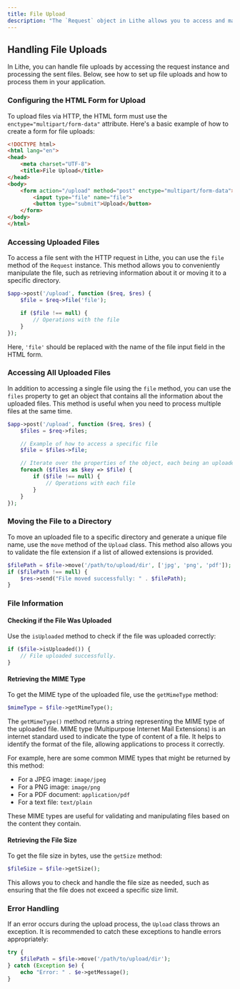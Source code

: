 ```yaml
---
title: File Upload  
description: "The `Request` object in Lithe allows you to access and manipulate files sent with the HTTP request, facilitating the movement of files to specific directories, validation of allowed extensions, and retrieval of information about uploaded files."
---
```


## Handling File Uploads

In Lithe, you can handle file uploads by accessing the request instance and processing the sent files. Below, see how to set up file uploads and how to process them in your application.

### Configuring the HTML Form for Upload

To upload files via HTTP, the HTML form must use the `enctype="multipart/form-data"` attribute. Here's a basic example of how to create a form for file uploads:

```html
<!DOCTYPE html>
<html lang="en">
<head>
    <meta charset="UTF-8">
    <title>File Upload</title>
</head>
<body>
    <form action="/upload" method="post" enctype="multipart/form-data">
        <input type="file" name="file">
        <button type="submit">Upload</button>
    </form>
</body>
</html>
```

### Accessing Uploaded Files

To access a file sent with the HTTP request in Lithe, you can use the `file` method of the `Request` instance. This method allows you to conveniently manipulate the file, such as retrieving information about it or moving it to a specific directory.

```php
$app->post('/upload', function ($req, $res) {
    $file = $req->file('file');

    if ($file !== null) {
        // Operations with the file
    }
});
```

Here, `'file'` should be replaced with the name of the file input field in the HTML form.

### Accessing All Uploaded Files

In addition to accessing a single file using the `file` method, you can use the `files` property to get an object that contains all the information about the uploaded files. This method is useful when you need to process multiple files at the same time.

```php
$app->post('/upload', function ($req, $res) {
    $files = $req->files;

    // Example of how to access a specific file
    $file = $files->file;

    // Iterate over the properties of the object, each being an uploaded file
    foreach ($files as $key => $file) {
        if ($file !== null) {
            // Operations with each file
        }
    }
});
```

### Moving the File to a Directory

To move an uploaded file to a specific directory and generate a unique file name, use the `move` method of the `Upload` class. This method also allows you to validate the file extension if a list of allowed extensions is provided.

```php
$filePath = $file->move('/path/to/upload/dir', ['jpg', 'png', 'pdf']);
if ($filePath !== null) {
    $res->send("File moved successfully: " . $filePath);
}
```

### File Information

#### Checking if the File Was Uploaded

Use the `isUploaded` method to check if the file was uploaded correctly:

```php
if ($file->isUploaded()) {
    // File uploaded successfully.
}
```

#### Retrieving the MIME Type

To get the MIME type of the uploaded file, use the `getMimeType` method:

```php
$mimeType = $file->getMimeType();
```

The `getMimeType()` method returns a string representing the MIME type of the uploaded file. MIME type (Multipurpose Internet Mail Extensions) is an internet standard used to indicate the type of content of a file. It helps to identify the format of the file, allowing applications to process it correctly.

For example, here are some common MIME types that might be returned by this method:

- For a JPEG image: `image/jpeg`
- For a PNG image: `image/png`
- For a PDF document: `application/pdf`
- For a text file: `text/plain`

These MIME types are useful for validating and manipulating files based on the content they contain.

#### Retrieving the File Size

To get the file size in bytes, use the `getSize` method:

```php
$fileSize = $file->getSize();
```

This allows you to check and handle the file size as needed, such as ensuring that the file does not exceed a specific size limit.

### Error Handling

If an error occurs during the upload process, the `Upload` class throws an exception. It is recommended to catch these exceptions to handle errors appropriately:

```php
try {
    $filePath = $file->move('/path/to/upload/dir');
} catch (Exception $e) {
    echo "Error: " . $e->getMessage();
}
```
